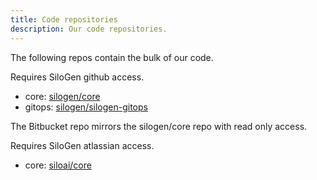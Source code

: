 ```yaml
---
title: Code repositories
description: Our code repositories.
---
```


The following repos contain the bulk of our code.

<Admonition type="note" title="Note">
  Requires SiloGen github access.
</Admonition>

- core: [silogen/core](https://github.com/silogen/core)
- gitops: [silogen/silogen-gitops](https://github.com/silogen/silogen-gitops)

The Bitbucket repo mirrors the silogen/core repo with read only access.

<Admonition type="note" title="Note">
  Requires SiloGen atlassian access.
</Admonition>

- core: [siloai/core](https://bitbucket.org/siloai/core/src/main/)
